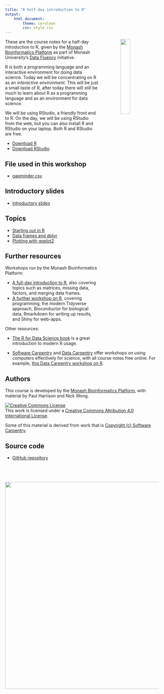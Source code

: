 ```yaml
---
title: "A half-day introduction to R"
output: 
    html_document:
        theme: cerulean
        css: style.css
---
```


<img src="figures/R.jpg" width="25%" style="float: right; margin-left: 5em">

These are the course notes for a half-day introduction to R, given by the [Monash Bioinformatics Platform](http://bioinformatics.erc.monash.edu) as part of Monash University's [Data Fluency](https://www.monash.edu/library/data-fluency) initiative.

R is both a programming language and an interactive environment for doing data science. Today we will be concentrating on R as an *interactive environment*. This will be just a small taste of R, after today there will still be much to learn about R as a programming language and as an environment for data science.

We will be using RStudio, a friendly front end to R. On the day, we will be using RStudio from the web, but you can also install R and RStudio on your laptop. Both R and RStudio are free.

* [Download R](https://cran.rstudio.com/)
* [Download RStudio](https://www.rstudio.com/products/rstudio/download/)



## File used in this workshop

* [gapminder.csv](gapminder.csv)

## Introductory slides

* [Introductory slides](2018-07-20_IntroToIntroToR.pdf)

## Topics

* [Starting out in R](topics/start.html)
* [Data frames and dplyr](topics/data_frames.html)
* [Plotting with ggplot2](topics/ggplot.html)


## Further resources

Workshops run by the Monash Bioinformatics Platform:

* [A full-day introduction to R](https://monashbioinformaticsplatform.github.io/r-intro/), also covering topics such as matrices, missing data, factors, and merging data frames.
* [A further workshop on R](https://monashbioinformaticsplatform.github.io/r-more/), covering programming, the modern Tidyverse approach, Bioconductor for biological data, Rmarkdown for writing up results, and Shiny for web-apps.

Other resources:

* [The R for Data Science book](http://r4ds.had.co.nz/) is a great introduction to modern R usage.

* [Software Carpentry](https://software-carpentry.org/) and [Data Carpentry](http://www.datacarpentry.org/) offer workshops on using computers effectively for science, with all course notes free online. For example, [this Data Carpentry workshop on R](http://www.datacarpentry.org/R-ecology-lesson/).


## Authors

This course is developed by the [Monash Bioinformatics Platform](http://bioinformatics.erc.monash.edu/), with material by Paul Harrison and Nick Wong. 

<a rel="license" href="http://creativecommons.org/licenses/by/4.0/"><img alt="Creative Commons License" style="border-width:0" src="figures/CC-BY.png" /></a><br />This work is licensed under a <a rel="license" href="http://creativecommons.org/licenses/by/4.0/">Creative Commons Attribution 4.0 International License</a>.

Some of this material is derived from work that is [Copyright (c) Software Carpentry](http://software-carpentry.org/).

## Source code

* [GitHub repository](https://github.com/MonashDataFluency/r-intro-halfday)

<p style="margin-top: 5em; text-align: right">
<a href="http://bioinformatics.erc.monash.edu"><img src="figures/MBP-banner.png" width="675"></a>
</p>
